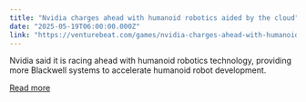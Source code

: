 ```yaml
---
title: "Nvidia charges ahead with humanoid robotics aided by the cloud"
date: "2025-05-19T06:00:00.000Z"
link: "https://venturebeat.com/games/nvidia-charges-ahead-with-humanoid-robotics-aided-by-the-cloud/"
---
```


Nvidia said it is racing ahead with humanoid robotics technology, providing more Blackwell systems to accelerate humanoid robot development.

[Read more](https://venturebeat.com/games/nvidia-charges-ahead-with-humanoid-robotics-aided-by-the-cloud/)
